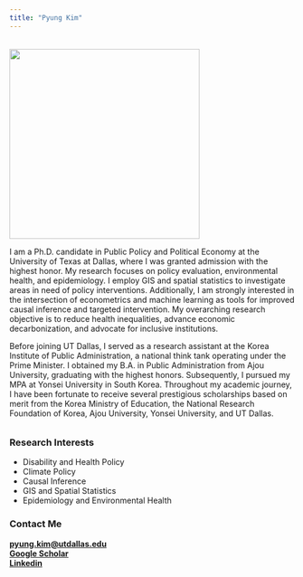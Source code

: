 ```yaml
---
title: "Pyung Kim"
---
```


###### 

![](profile.png){fig-align="center" width="336"}

I am a Ph.D. candidate in Public Policy and Political Economy at the University of Texas at Dallas, where I was granted admission with the highest honor. My research focuses on policy evaluation, environmental health, and epidemiology. I employ GIS and spatial statistics to investigate areas in need of policy interventions. Additionally, I am strongly interested in the intersection of econometrics and machine learning as tools for improved causal inference and targeted intervention. My overarching research objective is to reduce health inequalities, advance economic decarbonization, and advocate for inclusive institutions.

Before joining UT Dallas, I served as a research assistant at the Korea Institute of Public Administration, a national think tank operating under the Prime Minister. I obtained my B.A. in Public Administration from Ajou University, graduating with the highest honors. Subsequently, I pursued my MPA at Yonsei University in South Korea. Throughout my academic journey, I have been fortunate to receive several prestigious scholarships based on merit from the Korea Ministry of Education, the National Research Foundation of Korea, Ajou University, Yonsei University, and UT Dallas.

###### 

### Research Interests

-   Disability and Health Policy
-   Climate Policy
-   Causal Inference
-   GIS and Spatial Statistics
-   Epidemiology and Environmental Health

### 

### Contact Me

[**pyung.kim\@utdallas.edu**](mailto:Pyung.Kim@UTDallas.edu)\
[**Google Scholar**](https://scholar.google.com/citations?user=qx0qK5MAAAAJ&hl=ko&authuser=1)\
[**Linkedin**](https://www.linkedin.com/in/pyung-kim-347197211/)
